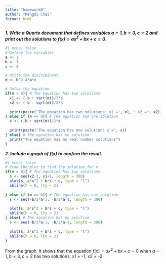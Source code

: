 ```yaml
---
title: "homework0"
author: "Mengdi Chai"
format: html
---
```


***1. Write a Quarto document that defines variables $a = 1, b = 3, c = 2$ and print out the solutions to $f(x) = ax^2+bx+c=0$.***

```r
#| echo: false
# Define the variables 
a <- 1
b <- 3
c <- 2

# Write the discriminant
m <- b^2-4*a*c 

# Solve the equation 
if(m > 0){ # The equation has two solutions 
  x1 <- (-b + sqrt(m))/2*a
  x2 <- (-b - sqrt(m))/2*a
  
  print(paste("The equation has two solutions: x1 =", x1, " x2 =", x2))
} else if (m == 0){ # The equation has one solution
  x <- (-b + sqrt(m))/2*a
  
  print(paste("The equation has one solution: x =", x))
} else{ # The equation has no solution
  print("The equation has no real number solutions")
}

```

***2. Include a graph of $f(x)$ to confirm the result.***

```r
#| echo: false
# Draw the plot to find the solution for x 
if(m > 0){ # The equation has two solutions 
  s <- seq(x2-1, x1+1, length = 300)
  plot(s, a*s^2 + b*s + c, type = "l")
  abline(h = 0, lty = 2)
  
} else if (m == 0){ # The equation has one solution
  s <- seq(-b/2*a-1, -b/2*a-1, length = 300)
  
  plot(s, a*s^2 + b*s + c, type = "l")
  abline(h = 0, lty = 2)
} else{ # The equation has no solution
  s <- seq(-b/2*a-1, -b/2*a-1, length = 300)
  
  plot(s, a*s^2 + b*s + c, type = "l")
  abline(h = 0, lty = 2)
}

```

From the graph, it shows that the equation $f(x) = ax^2+bx+c=0$ when $a = 1, b = 3, c = 2$ has two solutions, x1 = -1, x2 = -2.
